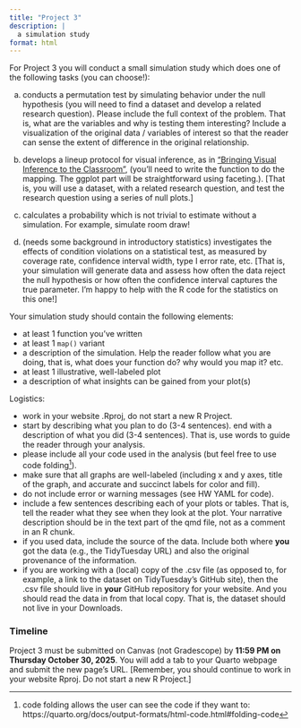 ```yaml
---
title: "Project 3"
description: |
  a simulation study
format: html
---
```


For Project 3 you will conduct a small simulation study which does one of the following tasks (you can choose!):

a) conducts a permutation test by simulating behavior under the null hypothesis (you will need to find a dataset and develop a related research question). Please include the full context of the problem. That is, what are the variables and why is testing them interesting?  Include a visualization of the original data / variables of interest so that the reader can sense the extent of difference in the original relationship.

b) develops a lineup protocol for visual inference, as in <a href = "https://www.tandfonline.com/doi/full/10.1080/26939169.2021.1920866#d1e209" target = "_blank">"Bringing Visual Inference to the Classroom"</a>, (you'll need to write the function to do the mapping.  The ggplot part will be straightforward using faceting.).  [That is, you will use a dataset, with a related research question, and test the research question using a series of null plots.]

c) calculates a probability which is not trivial to estimate without a simulation.  For example, simulate room draw!

d) (needs some background in introductory statistics) investigates the effects of condition violations on a statistical test, as measured by coverage rate, confidence interval width, type I error rate, etc.  [That is, your simulation will generate data and assess how often the data reject the null hypothesis or how often the confidence interval captures the true parameter. I'm happy to help with the R code for the statistics on this one!]

Your simulation study should contain the following elements:

- at least 1 function you've written
- at least 1 `map()` variant
- a description of the simulation. Help the reader follow what you are doing, that is, what does your function do? why would you map it? etc.
- at least 1 illustrative, well-labeled plot
- a description of what insights can be gained from your plot(s)

Logistics:

- work in your website .Rproj, do not start a new R Project.
- start by describing what you plan to do (3-4 sentences). end with a description of what you did (3-4 sentences).  That is, use words to guide the reader through your analysis.
- please include all your code used in the analysis (but feel free to use code folding^[code folding allows the user can see the code if they want to: https://quarto.org/docs/output-formats/html-code.html#folding-code]).
- make sure that all graphs are well-labeled (including x and y axes, title of the graph, and accurate and succinct labels for color and fill).
- do not include error or warning messages (see HW YAML for code).
- include a few sentences describing each of your plots or tables.  That is, tell the reader what they see when they look at the plot. Your narrative description should be in the text part of the qmd file, not as a comment in an R chunk.
- if you used data, include the source of the data. Include both where **you** got the data (e.g., the TidyTuesday URL) and also the original provenance of the information.
- if you are working with a (local) copy of the .csv file (as opposed to, for example, a link to the dataset on TidyTuesday's GitHub site), then the .csv file should live in **your** GitHub repository for your website. And you should read the data in from that local copy. That is, the dataset should not live in your Downloads.




### Timeline

Project 3 must be submitted on Canvas (not Gradescope) by **11:59 PM on Thursday October 30, 2025**.  You will add a tab to your Quarto webpage and submit the new page's URL. [Remember, you should continue to work in your website Rproj. Do not start a new R Project.]

